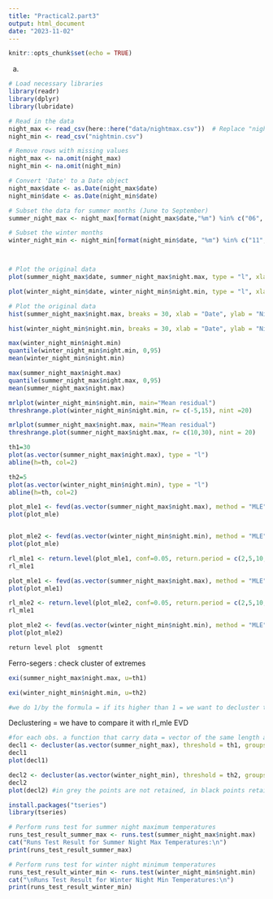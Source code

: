 ```yaml
---
title: "Practical2.part3"
output: html_document
date: "2023-11-02"
---
```


```r
knitr::opts_chunk$set(echo = TRUE)
```

a)
```r

# Load necessary libraries
library(readr)
library(dplyr)
library(lubridate)

# Read in the data
night_max <- read_csv(here::here("data/nightmax.csv"))  # Replace "nightmax.csv" with the actual file name
night_min <- read_csv("nightmin.csv")

# Remove rows with missing values
night_max <- na.omit(night_max)
night_min <- na.omit(night_min)

# Convert 'Date' to a Date object
night_max$date <- as.Date(night_max$date)
night_min$date <- as.Date(night_min$date)

# Subset the data for summer months (June to September)
summer_night_max <- night_max[format(night_max$date,"%m") %in% c("06", "07", "08", "09"), ] 

# Subset the winter months
winter_night_min <- night_min[format(night_min$date, "%m") %in% c("11", "12", "01", "02"), ]



# Plot the original data
plot(summer_night_max$date, summer_night_max$night.max, type = "l", xlab = "Date", ylab = "Night Max Temperature", main = "Summer Night Max Temperatures")

plot(winter_night_min$date, winter_night_min$night.min, type = "l", xlab = "Date", ylab = "Night Min Temperature", main = "Winter Night Min Temperatures")

```


```r
# Plot the original data
hist(summer_night_max$night.max, breaks = 30, xlab = "Date", ylab = "Night Max Temperature", main = "Summer Night Max Temperatures frequency")

hist(winter_night_min$night.min, breaks = 30, xlab = "Date", ylab = "Night Min Temperature", main = "Winter Night Min Temperatures frequency")
```

```r
max(winter_night_min$night.min)
quantile(winter_night_min$night.min, 0,95)
mean(winter_night_min$night.min)

max(summer_night_max$night.max)
quantile(summer_night_max$night.max, 0,95)
mean(summer_night_max$night.max)

```
```r

mrlplot(winter_night_min$night.min, main="Mean residual")
threshrange.plot(winter_night_min$night.min, r= c(-5,15), nint =20)

mrlplot(summer_night_max$night.max, main="Mean residual")
threshrange.plot(summer_night_max$night.max, r= c(10,30), nint = 20)
```

```r
th1=30
plot(as.vector(summer_night_max$night.max), type = "l")
abline(h=th, col=2)

th2=5
plot(as.vector(winter_night_min$night.min), type = "l")
abline(h=th, col=2)
```

```r
plot_mle1 <- fevd(as.vector(summer_night_max$night.max), method = "MLE",  type="GP", threshold = th1)
plot(plot_mle)


plot_mle2 <- fevd(as.vector(winter_night_min$night.min), method = "MLE",  type="GP", threshold = th2)
plot(plot_mle)
```
```r
rl_mle1 <- return.level(plot_mle1, conf=0.05, return.period = c(2,5,10,20,50), do.ci=T)
rl_mle1

plot_mle1 <- fevd(as.vector(summer_night_max$night.max), method = "MLE",  type="GP", threshold = th1)
plot(plot_mle1)

rl_mle2 <- return.level(plot_mle2, conf=0.05, return.period = c(2,5,10,20,50), do.ci=T)
rl_mle1

plot_mle2 <- fevd(as.vector(winter_night_min$night.min), method = "MLE",  type="GP", threshold = th2)
plot(plot_mle2)
```
```r
return level plot  sgmentt
```

Ferro-segers : check cluster of extremes
```r
exi(summer_night_max$night.max, u=th1)

exi(winter_night_min$night.min, u=th2)

#we do 1/by the formula = if its higher than 1 = we want to decluster the data
```

Declustering = we have to compare it with rl_mle EVD
```r
#for each obs. a function that carry data = vector of the same length as the data
decl1 <- decluster(as.vector(summer_night_max), threshold = th1, groups= functioncreated, na.action=na.omit)
decl1
plot(decl1)

decl2 <- decluster(as.vector(winter_night_min), threshold = th2, groups= functioncreated, na.action=na.omit)
decl2
plot(decl2) #in grey the points are not retained, in black points retained.
```





```r
install.packages("tseries")
library(tseries)

# Perform runs test for summer night maximum temperatures
runs_test_result_summer_max <- runs.test(summer_night_max$night.max)
cat("Runs Test Result for Summer Night Max Temperatures:\n")
print(runs_test_result_summer_max)

# Perform runs test for winter night minimum temperatures
runs_test_result_winter_min <- runs.test(winter_night_min$night.min)
cat("\nRuns Test Result for Winter Night Min Temperatures:\n")
print(runs_test_result_winter_min)

```



